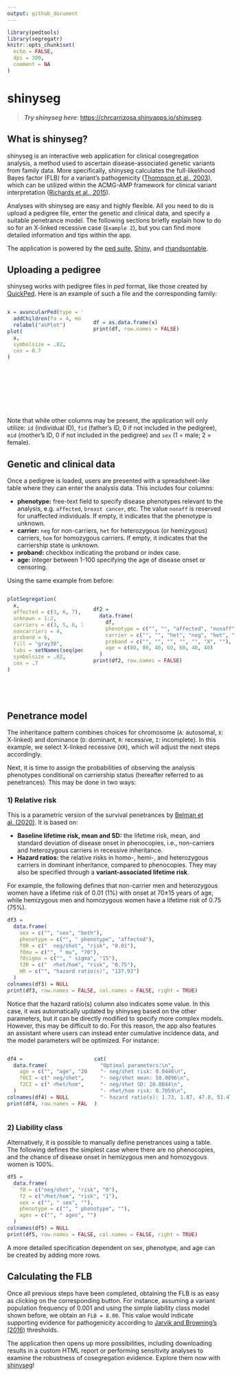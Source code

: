 ```yaml
---
output: github_document
---
```


<!-- README.md is generated from README.Rmd. Please edit that file -->

```r
library(pedtools)
library(segregatr)
knitr::opts_chunk$set(
  echo = FALSE,
  dpi = 300,
  comment = NA
)
```

# shinyseg

> ***Try shinyseg here***: [https://chrcarrizosa.shinyapps.io/shinyseg](https://chrcarrizosa.shinyapps.io/shinyseg).

## What is shinyseg?
shinyseg is an interactive web application for clinical cosegregation analysis, a method used to ascertain disease-associated genetic variants from family data. More specifically, shinyseg calculates the full-likelihood Bayes factor (FLB) for a variant's pathogenicity ([Thompson et al., 2003](https://doi.org/10.1086/378100)), which can be utilized within the ACMG-AMP framework for clinical variant interpretation ([Richards et al., 2015](https://doi.org/10.1038%2Fgim.2015.30)).

Analyses with shinyseg are easy and highly flexible. All you need to do is upload a pedigree file, enter the genetic and clinical data, and specify a suitable penetrance model. The following sections briefly explain how to do so for an X-linked recessive case (`Example 2`), but you can find more detailed information and tips within the app.

The application is powered by the [ped suite](https://magnusdv.github.io/pedsuite/), [Shiny](https://shiny.posit.co/), and [rhandsontable](https://CRAN.R-project.org/package=rhandsontable).

## Uploading a pedigree

shinyseg works with pedigree files in *ped* format, like those created by [QuickPed](https://magnusdv.shinyapps.io/quickped). Here is an example of such a file and the corresponding family:

:::: {style="display:flex; height:250px;"}
::: {style="width: 35%;"}
```r
x = avuncularPed(type = "maternal") |>
  addChildren(fa = 4, mo = 5, verbose = FALSE) |>
  relabel("asPlot")
plot(
  x,
  symbolsize = .82,
  cex = 0.7
)
```
:::
::: {style="width:65%; margin-left:1.5rem; margin-top:1.5rem;"}
```r
df = as.data.frame(x)
print(df, row.names = FALSE)
```
:::
::::

Note that while other columns may be present, the application will only utilize: `id` (individual ID), `fid` (father's ID, 0 if not included in the pedigree), `mid` (mother's ID, 0 if not included in the pedigree) and `sex` (1 = male; 2 = female).

## Genetic and clinical data

Once a pedigree is loaded, users are presented with a spreadsheet-like table where they can enter the analysis data. This includes four columns:

* __phenotype:__ free-text field to specify disease phenotypes relevant to the analysis, e.g. `affected`, `breast cancer`, etc. The value `nonaff` is reserved for unaffected individuals. If empty, it indicates that the phenotype is unknown.
* __carrier:__ `neg` for non-carriers, `het` for heterozygous (or hemizygous) carriers, `hom` for homozygous carriers. If empty, it indicates that the carriership state is unknown.
* __proband:__ checkbox indicating the proband or index case.
* __age:__ integer between 1-100 specifying the age of disease onset or censoring.

Using the same example from before:

:::: {style="display:flex; height:250px;"}
::: {style="width: 35%;"}
```r
plotSegregation(
  x,
  affected = c(3, 6, 7),
  unknown = 1:2,
  carriers = c(3, 5, 6, 7),
  noncarriers = 4,
  proband = 6,
  fill = "gray30",
  labs = setNames(seq(pedsize(x)), c(80, 80, 40, 60, 60, 40, 40)),
  symbolsize = .82,
  cex = .7
)
```
:::
::: {style="width:65%; margin-left:1.5rem; margin-top:1.5rem;"}
```r
df2 =
  data.frame(
    df,
    phenotype = c("", "", "affected", "nonaff", "nonaff", "affected", "affected"),
    carrier = c("", "", "het", "neg", "het", "het", "het"),
    proband = c("", "", "", "", "", "X", ""),
    age = c(80, 80, 40, 60, 60, 40, 40)
  )
print(df2, row.names = FALSE)
```
:::
::::

## Penetrance model

The inheritance pattern combines choices for chromosome (`A`: autosomal, `X`: X-linked) and dominance (`D`: dominant, `R`: recessive, `I`: incomplete). In this example, we select X-linked recessive (`XR`), which will adjust the next steps accordingly.

Next, it is time to assign the probabilities of observing the analysis phenotypes conditional on carriership status (hereafter referred to as penetrances). This may be done in two ways:

### 1) Relative risk

This is a parametric version of the survival penetrances by [Belman et al. (2020)](https://doi.org/10.1038/s41436-020-0920-4). It is based on:

* __Baseline lifetime risk, mean and SD:__ the lifetime risk, mean, and standard deviation of disease onset in phenocopies, i.e., non-carriers and heterozygous carriers in recessive inheritance. 
* __Hazard ratios:__ the relative risks in homo-, hemi-, and heterozygous carriers in dominant inheritance, compared to phenocopies. They may also be specified through a __variant-associated lifetime risk__.

For example, the following defines that non-carrier men and heterozygous women have a lifetime risk of 0.01 (1%) with onset at 70±15 years of age, while hemizygous men and homozygous women have a lifetime risk of 0.75 (75%).

```r
df3 =
  data.frame(
    sex = c("", "sex", "both"),
    phenotype = c("", " phenotype", "affected"),
    f0R = c("  neg/♀het", "risk", "0.01"),
    f0mu = c("", " mu", "70"),
    f0sigma = c("", " sigma", "15"),
    f2R = c("  ♂het/hom", "risk", "0.75"),
    HR = c("", "hazard ratio(s)", "137.93")
  )
colnames(df3) = NULL
print(df3, row.names = FALSE, col.names = FALSE, right = TRUE)
```

Notice that the hazard ratio(s) column also indicates some value. In this case, it was automatically updated by shinyseg based on the other parameters, but it can be directly modified to specify more complex models. However, this may be difficult to do. For this reason, the app also features an assistant where users can instead enter cumulative incidence data, and the model parameters will be optimized. For instance:

:::: {style="display: flex;"}
::: {style="width: 37%;"}
```r
df4 =
  data.frame(
    age = c("", "age", "20", "40", "60", "80"),
    f0CI = c(" neg/♀het", "CI", "0.01", "0.02", "0.03", "0.04"),
    f2CI = c(" ♂het/hom", "CI", "0.01", "0.20", "0.60", "0.70")
  )
colnames(df4) = NULL
print(df4, row.names = FALSE, col.names = FALSE, right = TRUE)
```
:::
::: {style="width: 63%; margin-left:1rem;"}
```r
cat(
  "Optimal parameters:\n",
  "- neg/♀het risk: 0.0446\n",
  "- neg/♀het mean: 50.0096\n",
  "- neg/♀het SD: 20.0044\n",
  "- ♂het/hom risk: 0.7059\n",
  "- hazard ratio(s): 1.73, 1.87, 47.8, 51.47, 4.76, 2.74"
)
```
:::
::::

### 2) Liability class

Alternatively, it is possible to manually define penetrances using a table. The following defines the simplest case where there are no phenocopies, and the chance of disease onset in hemizygous men and homozygous women is 100%.

```r
df5 =
  data.frame(
    f0 = c("neg/♀het", "risk", "0"),
    f2 = c("♂het/hom", "risk", "1"),
    sex = c("", " sex", ""),
    phenotype = c("", " phenotype", ""),
    ages = c("", " ages", "")
  )
colnames(df5) = NULL
print(df5, row.names = FALSE, col.names = FALSE, right = TRUE)
```

A more detailed specification dependent on sex, phenotype, and age can be created by adding more rows.

## Calculating the FLB

Once all previous steps have been completed, obtaining the FLB is as easy as clicking on the corresponding button. For instance, assuming a variant population frequency of 0.001 and using the simple liability class model shown before, we obtain an `FLB = 8.00`. This value would indicate supporting evidence for pathogenicity according to [Jarvik and Browning's (2016)](https://doi.org/10.1016%2Fj.ajhg.2016.04.003) thresholds.

The application then opens up more possibilities, including downloading results in a custom HTML report or performing sensitivity analyses to examine the robustness of cosegregation evidence. Explore them now with [shinyseg](https://chrcarrizosa.shinyapps.io/shinyseg)!

